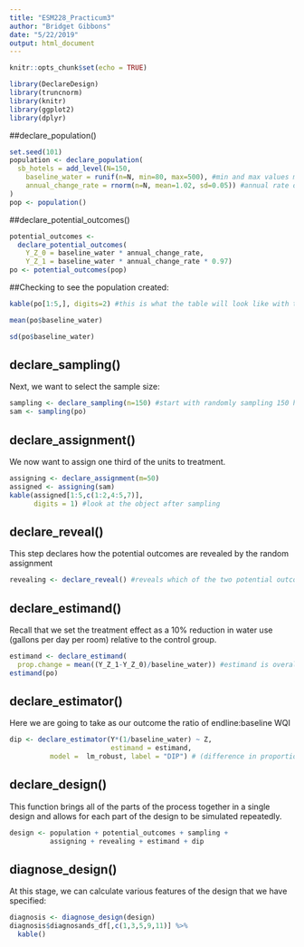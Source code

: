 ```yaml
---
title: "ESM228_Practicum3"
author: "Bridget Gibbons"
date: "5/22/2019"
output: html_document
---
```


```r
knitr::opts_chunk$set(echo = TRUE)
```

```r

library(DeclareDesign)
library(truncnorm)
library(knitr)
library(ggplot2)
library(dplyr)

```

##declare_population()

```r

set.seed(101)
population <- declare_population(
  sb_hotels = add_level(N=150, 
    baseline_water = runif(n=N, min=80, max=500), #min and max values measured
    annual_change_rate = rnorm(n=N, mean=1.02, sd=0.05)) #annual rate of change is 1.02 with sd of 0.05
)
pop <- population()

```

##declare_potential_outcomes()

```r

potential_outcomes <- 
  declare_potential_outcomes(
    Y_Z_0 = baseline_water * annual_change_rate, 
    Y_Z_1 = baseline_water * annual_change_rate * 0.97) 
po <- potential_outcomes(pop)
```

##Checking to see the population created:

```r
kable(po[1:5,], digits=2) #this is what the table will look like with this population
```

```r

mean(po$baseline_water)

sd(po$baseline_water)

```


## declare_sampling()

Next, we want to select the sample size:

```r
sampling <- declare_sampling(n=150) #start with randomly sampling 150 hotels (all in SB)
sam <- sampling(po)
```


## declare_assignment()

We now want to assign one third of the units to treatment.

```r
assigning <- declare_assignment(m=50)
assigned <- assigning(sam)
kable(assigned[1:5,c(1:2,4:5,7)], 
      digits = 1) #look at the object after sampling
```


## declare_reveal()

This step declares how the potential outcomes are revealed by the random assignment

```r
revealing <- declare_reveal() #reveals which of the two potential outcomes you see
```


## declare_estimand()

Recall that we set the treatment effect as a 10% reduction in water use (gallons per day per room) relative to the control group.

```r
estimand <- declare_estimand(
  prop.change = mean((Y_Z_1-Y_Z_0)/baseline_water)) #estimand is overall change between treated and untreated outcome with respect to the baseline
estimand(po)
```


## declare_estimator()

Here we are going to take as our outcome the ratio of endline:baseline WQI

```r
dip <- declare_estimator(Y*(1/baseline_water) ~ Z, 
                         estimand = estimand,  
          model =  lm_robust, label = "DIP") # (difference in proportions)
```


## declare_design()

This function brings all of the parts of the process together in a single design and allows for each part of the design to be simulated repeatedly.

```r
design <- population + potential_outcomes + sampling +
          assigning + revealing + estimand + dip


```


## diagnose_design()

At this stage, we can calculate various features of the design that we have specified:

```r
diagnosis <- diagnose_design(design)
diagnosis$diagnosands_df[,c(1,3,5,9,11)] %>%
  kable()
```


